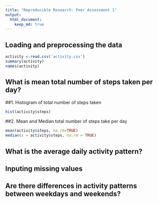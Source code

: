 ```yaml
---
title: "Reproducible Research: Peer Assessment 1"
output: 
  html_document:
    keep_md: true
---
```



## Loading and preprocessing the data

```r
activity <-read.csv('activity.csv')
summary(activity)
names(activity)
```

## What is mean total number of steps taken per day?
##1. Histogram of total number of steps taken
```r
hist(activity$steps)
```

##2. Mean and Median total number of steps take per day
```r
mean(activity$steps, na.rm=TRUE)
median(x = activity$steps, na.rm = TRUE)

```

## What is the average daily activity pattern?



## Inputing missing values



## Are there differences in activity patterns between weekdays and weekends?
